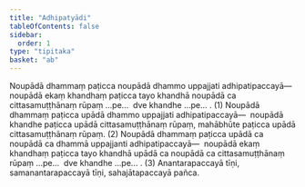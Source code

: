 ```yaml
---
title: "Adhipatyādi"
tableOfContents: false
sidebar:
  order: 1
type: "tipitaka"
basket: "ab"
---
```



<DynamicBreadcrumb />

<Division number="372">

<Paragraph number="3246">
Noupādā dhammaṃ paṭicca noupādā dhammo uppajjati adhipatipaccayā—  noupādā ekaṃ khandhaṃ paṭicca tayo khandhā noupādā ca cittasamuṭṭhānaṃ rūpaṃ …pe…  dve khandhe …pe… . (1)
</Paragraph>

<Paragraph number="3247">
Noupādā dhammaṃ paṭicca upādā dhammo uppajjati adhipatipaccayā—  noupādā khandhe paṭicca upādā cittasamuṭṭhānaṃ rūpaṃ, mahābhūte paṭicca upādā cittasamuṭṭhānaṃ rūpaṃ. (2)
</Paragraph>

<Paragraph number="3248">
Noupādā dhammaṃ paṭicca upādā ca noupādā ca dhammā uppajjanti adhipatipaccayā—  noupādā ekaṃ khandhaṃ paṭicca tayo khandhā upādā ca noupādā ca cittasamuṭṭhānaṃ rūpaṃ …pe…  dve khandhe …pe… . (3)
</Paragraph>

<Paragraph number="3249">
Anantarapaccayā tīṇi, samanantarapaccayā tīṇi, sahajātapaccayā pañca.
</Paragraph>
</Division>